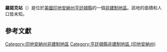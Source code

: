 {{noteTA
|G1=USState
|G2=地名
|G3=Unit
}}
{{Infobox settlement
|official_name            = 羅諾克站
|native_name = Roanoke Station
|settlement_type          = [[非建制地區|非建制地區]]
|image_skyline            = 
|imagesize                = 
|pushpin_map              = USA Indiana
|pushpin_label            = 羅諾克站
|pushpin_label_position   = top
|pushpin_map_caption      = 羅諾克站在印地安納州的位置
|subdivision_type         = [[世界政區索引|國家]]
|subdivision_type1        = [[美国州份|州份]]
|subdivision_type2        = [[印地安納州行政区划|縣]]
|subdivision_name         = [[美国|美国]]
|subdivision_name1        = [[印地安納州|印地安納州]]
|subdivision_name2        = [[亨廷頓縣_(印地安納州)|亨廷頓縣]]
|elevation_ft             = 751
|elevation_m              = 229
|area_total_km2           = 
|area_total_sq_mi         = 
|area_land_km2            = 
|area_land_sq_mi          = 
|area_water_km2           = 
|area_water_sq_mi         = 
|population_as_of         = 2010
|population_footnotes     = 
|population_total         = 
|population_metro         = 
|population_density_km2   = auto
|population_density_sq_mi = auto
|timezone                 = [[北美东部时区|北美东部时区]]
|utc_offset               = -5
|coordinates              = {{coord|40|57|07|N|85|21|51|W|display=inline,title}}
| coor_pinpoint           = 
| coordinates_footnotes   = 
|timezone_DST             = EDT
|utc_offset_DST           = -4
|postal_code_type         = [[美國郵區編號|郵區編號]]
|postal_code              = 46783
|area_code                = {{link-en|电话区号260|Area code 260|260}}
|blank_name = [[地名信息系统|GNIS ID]]
|blank_info = 442130<ref name="GNIS">{{cite gnis|442130|Roanoke Station}}</ref>
}}
'''羅諾克站'''（{{lang-en|Roanoke Station}}）是位於[[美國|美國]][[印地安納州|印地安納州]][[亨廷頓縣_(印地安納州)|亨廷頓縣]]的一個[[非建制地區|非建制地區]]。該地的面積和人口皆未知。

== 參考文獻 ==
{{reflist}}

{{亨廷頓縣 (印地安納州)}}

{{DEFAULTSORT:Roanoke Station}}
[[Category:印地安納州非建制地區|Category:印地安納州非建制地區]]
[[Category:亨廷頓縣非建制地區_(印地安納州)|Category:亨廷頓縣非建制地區 (印地安納州)]]

{{Indiana-geo-stub}}